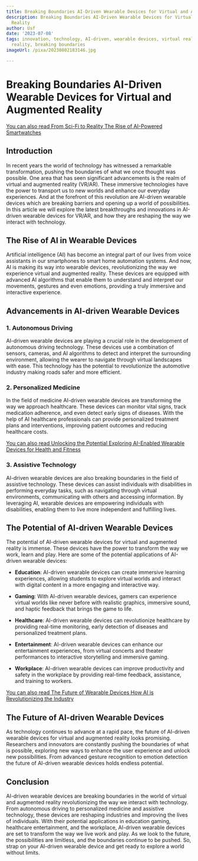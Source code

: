 ```yaml
---
title: Breaking Boundaries AI-Driven Wearable Devices for Virtual and Augmented Reality
description: Breaking Boundaries AI-Driven Wearable Devices for Virtual and Augmented
  Reality
author: Usf
date: '2023-07-08'
tags: innovation, technology, AI-driven, wearable devices, virtual reality, augmented
  reality, breaking boundaries
imageUrl: /pixa/20230802183146.jpg

---
```

# Breaking Boundaries AI-Driven Wearable  Devices for Virtual and Augmented Reality

[You can also read From Sci-Fi to Reality The Rise of AI-Powered Smartwatches](From%20Sci-Fi%20to%20Reality%20The%20Rise%20of%20AI-Powered%20Smartwatches)


## Introduction

In recent years the world of technology has witnessed a remarkable transformation, pushing  the  boundaries of what we once thought was possible. One area that has seen  significant advancements is the realm of  virtual and augmented reality (VR/AR). These immersive technologies have the power to  transport us to new worlds and enhance our everyday experiences. And at the forefront of this revolution are AI-driven wearable devices which are breaking  barriers and opening  up a world of  possibilities. In this article we will explore the latest breakthroughs and innovations in AI-driven wearable devices for VR/AR, and how they are reshaping  the  way we interact with technology.

## The Rise of AI in Wearable Devices

Artificial intelligence (AI) has become an integral  part of our lives  from voice assistants in our smartphones to smart home automation systems. And now, AI is making its way into wearable devices, revolutionizing the way we experience virtual and augmented reality. These  devices are equipped  with advanced  AI algorithms that enable them to understand and interpret our movements, gestures and even emotions,  providing a truly  immersive  and interactive experience.

## Advancements in AI-driven Wearable  Devices

### 1.  Autonomous Driving

AI-driven wearable devices are playing a crucial role in  the development of autonomous driving technology.  These devices  use a combination of  sensors, cameras, and AI algorithms to detect and interpret the surrounding environment, allowing the wearer to navigate  through  virtual landscapes with  ease. This technology  has the potential to revolutionize the automotive industry making roads safer and more efficient.

### 2. Personalized Medicine

In the field of medicine AI-driven wearable devices are transforming the  way  we approach healthcare. These devices can monitor vital signs, track medication adherence, and even  detect early signs of diseases. With the help of AI healthcare professionals can provide personalized  treatment plans and interventions, improving patient outcomes and  reducing healthcare costs.

[You can also read Unlocking the Potential  Exploring AI-Enabled Wearable Devices for  Health and Fitness](Unlocking%20the%20Potential%20Exploring%20AI-Enabled%20Wearable%20Devices%20for%20Health%20and%20Fitness)


### 3. Assistive Technology

AI-driven wearable devices are also breaking  boundaries in the  field of assistive technology. These devices can assist individuals with disabilities in  performing everyday tasks, such as navigating  through virtual  environments, communicating with others and accessing  information. By leveraging AI, wearable devices are empowering individuals with disabilities, enabling  them to live  more independent and fulfilling lives.

## The Potential of AI-driven Wearable Devices

The potential  of AI-driven wearable devices for virtual and augmented reality  is immense. These devices have the power to  transform the way we work, learn and play. Here are some of the potential applications of AI-driven wearable devices:

- **Education**: AI-driven wearable devices can create immersive learning experiences, allowing students to explore virtual  worlds  and interact with digital content in a more engaging and interactive  way.

- **Gaming**: With AI-driven wearable devices, gamers can experience virtual worlds like never  before with realistic graphics, immersive sound, and haptic feedback that brings  the game  to life.

- **Healthcare**: AI-driven wearable devices can revolutionize healthcare  by providing real-time  monitoring, early detection of diseases and personalized treatment plans.

- **Entertainment**: AI-driven wearable devices can enhance our entertainment experiences, from virtual concerts and theater performances  to interactive storytelling and immersive gaming.

- **Workplace**: AI-driven wearable  devices can improve productivity and safety in the  workplace by providing real-time feedback,  assistance, and training to workers.

[You can  also read The Future of Wearable Devices  How AI is Revolutionizing the Industry](The%20Future%20of%20Wearable%20Devices%20How%20AI%20is%20Revolutionizing%20the%20Industry)


## The Future  of AI-driven Wearable  Devices

As technology continues to advance at a rapid pace, the future  of  AI-driven wearable devices for virtual and augmented reality looks promising. Researchers and innovators  are constantly pushing the  boundaries of what is possible, exploring new ways to enhance the  user experience and unlock new possibilities. From advanced gesture recognition  to emotion detection the future of AI-driven wearable devices holds endless potential.

## Conclusion

AI-driven wearable devices are breaking boundaries in the world of virtual and augmented reality revolutionizing the  way we interact with technology. From autonomous driving to personalized medicine and assistive technology, these devices are reshaping industries and improving the lives of individuals. With their  potential applications in education gaming, healthcare entertainment, and the workplace, AI-driven wearable devices are set to transform the way we live work and play. As we  look to the future, the possibilities are limitless, and the boundaries continue  to be pushed. So, strap on your AI-driven wearable device and get ready to explore a world without limits.